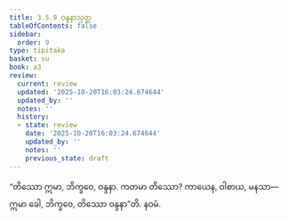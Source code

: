 ```yaml
---
title: 3.5.9 ဝန္ဒနာသုတ္တ
tableOfContents: false
sidebar:
  order: 9
type: tipitaka
basket: su
book: a3
review:
  current: review
  updated: '2025-10-20T16:03:24.674644'
  updated_by: ''
  notes: ''
  history:
  - state: review
    date: '2025-10-20T16:03:24.674644'
    updated_by: ''
    notes: ''
    previous_state: draft
---
```



<DynamicBreadcrumb />


<ReviewStatus review={frontmatter.review} showDetails={true} />

<HypothesisAnnotation frontmatter={frontmatter} />

<Division number="155" book="a3" e="ch" v="15" p="298">

<Paragraph number="1087" book="a3">
“တိဿော ဣမာ, ဘိက္ခဝေ, ဝန္ဒနာ. ကတမာ တိဿော? ကာယေန, ဝါစာယ, မနသာ—  ဣမာ ခေါ, ဘိက္ခဝေ, တိဿော ဝန္ဒနာ”တိ.

</Paragraph>
</Division>

<Paragraph number="1088" type="center" book="a3">
နဝမံ.
</Paragraph>